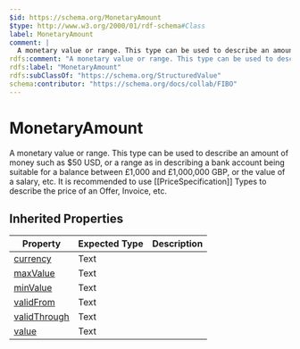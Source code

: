 ```yaml
---
$id: https://schema.org/MonetaryAmount
$type: http://www.w3.org/2000/01/rdf-schema#Class
label: MonetaryAmount
comment: |
  A monetary value or range. This type can be used to describe an amount of money such as $50 USD, or a range as in describing a bank account being suitable for a balance between £1,000 and £1,000,000 GBP, or the value of a salary, etc. It is recommended to use [[PriceSpecification]] Types to describe the price of an Offer, Invoice, etc.
rdfs:comment: "A monetary value or range. This type can be used to describe an amount of money such as $50 USD, or a range as in describing a bank account being suitable for a balance between £1,000 and £1,000,000 GBP, or the value of a salary, etc. It is recommended to use [[PriceSpecification]] Types to describe the price of an Offer, Invoice, etc."
rdfs:label: "MonetaryAmount"
rdfs:subClassOf: "https://schema.org/StructuredValue"
schema:contributor: "https://schema.org/docs/collab/FIBO"
---
```


# MonetaryAmount

A monetary value or range. This type can be used to describe an amount of money such as $50 USD, or a range as in describing a bank account being suitable for a balance between £1,000 and £1,000,000 GBP, or the value of a salary, etc. It is recommended to use [[PriceSpecification]] Types to describe the price of an Offer, Invoice, etc.

## Inherited Properties

| Property | Expected Type | Description |
| --- | --- | --- |
| [currency](https://schema.org/currency) | Text |  |
| [maxValue](https://schema.org/maxValue) | Text |  |
| [minValue](https://schema.org/minValue) | Text |  |
| [validFrom](https://schema.org/validFrom) | Text |  |
| [validThrough](https://schema.org/validThrough) | Text |  |
| [value](https://schema.org/value) | Text |  |
